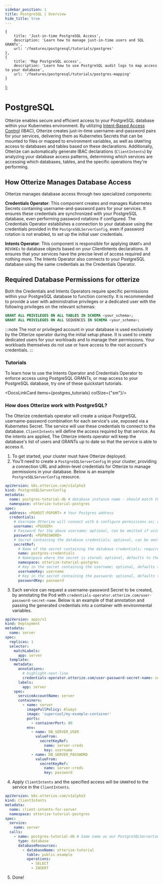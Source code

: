 ```yaml
---
sidebar_position: 1
title: PostgreSQL | Overview
hide_title: true
---
```



    {
        title: 'Just-in-time PostgreSQL Access',
        description: 'Learn how to manage just-in-time users and SQL GRANTs',
        url: '/features/postgresql/tutorials/postgres'
    },
    {
        title: 'Map PostgreSQL access',
        description: 'Learn how to use PostgreSQL audit logs to map access to your database',
        url: '/features/postgresql/tutorials/postgres-mapping'
    }
];

# PostgreSQL

Otterize enables secure and efficient access to your PostgreSQL database within your Kubernetes environment. By utilizing [Intent-Based Access Control](/overview/intent-based-access-control) (IBAC), Otterize creates just-in-time username-and-password pairs for your services, delivering them as Kubernetes Secrets that can be mounted to files or mapped to environment variables, as well as `GRANT`ing access to databases and tables based on these declarations. Additionally, Otterize can automatically generate IBAC declarations (`ClientIntents`) by analyzing your database access patterns, determining which services are accessing which databases, tables, and the specific operations they're performing.

## How Otterize Manages Database Access

Otterize manages database access through two specialized components:

**Credentials Operator**: This component creates and manages Kubernetes Secrets containing username-and-password pairs for your services. It ensures these credentials are synchronized with your PostgreSQL database, even performing password rotations if configured. The Credentials Operator establishes a connection to your database using the credentials provided in the `PostgreSQLServerConfig`, even if password rotation is not enabled, to set up the initial user credentials.

**Intents Operator**: This component is responsible for applying `GRANTs` and `REVOKEs` to database objects based on your ClientIntents declarations. It ensures that your services have the precise level of access required and nothing more. The Intents Operator also connects to your PostgreSQL database using the same credentials as the Credentials Operator.

## Required Database Permissions for otterize

Both the Credentials and Intents Operators require specific permissions within your PostgreSQL database to function correctly. It is recommended to provide a user with administrative privileges or a dedicated user with the following privileges on the relevant schemas:

```sql
GRANT ALL PRIVILEGES ON ALL TABLES IN SCHEMA <your_schema>;
GRANT ALL PRIVILEGES ON ALL SEQUENCES IN SCHEMA <your_schema>;
```

:::note
The root or privileged account in your database is used exclusively by the Otterize operator during the initial setup phase. It is used to create dedicated users for your workloads and to manage their permissions. Your workloads themselves do not use or have access to the root account's credentials.
:::

### Tutorials

To learn how to use the Intents Operator and Credentials Operator to enforce access using PostgreSQL GRANTs, or map access to your PostgreSQL database, try one of these quickstart tutorials.

<DocsLinkCard items={postgres_tutorials} colSize={"sm"}/>

### How does Otterize work with PostgreSQL?

The Otterize credentials operator will create a unique PostgreSQL username-password combination for each service's use, exposed via a Kubernetes Secret. The service will use these credentials to connect to the database. `ClientIntents` will define the access required by that service. As the intents are applied, The Otterize intents operator will keep the database's list of users and GRANTs up to date so that the service is able to access it.

1. To get started, your cluster must have Otterize deployed.
2. You'll need to create a `PostgreSQLServerConfig` in your cluster, providing a connection URL and admin-level credentials for Otterize to manage permissions in your database. Below is an example `PostgreSQLServerConfig` resource.

```yaml
apiVersion: k8s.otterize.com/v1alpha3
kind: PostgreSQLServerConfig
metadata:
  name: postgres-tutorial-db # database instance name - should match the target in ClientIntents
  namespace: otterize-tutorial-postgres
spec:
  address: <PGHOST:PGPORT> # Your Postgres address
  credentials:
    # Username Otterize will connect with & configure permissions as; optional, can be omitted if using a secretRef
    username: <PGUSER>
    # Password for the above username; optional, can be omitted if using a secretRef
    password: <PGPASSWORD>
    # Secret containing the database credentials; optional, can be omitted if using the above username & password fields
    secretRef:
      # Name of the secret containing the database credentials; required
      name: postgres-credentials
      # Namespace where the secret is stored; optional, defaults to the namespace of the PostgreSQLServerConfig
      namespace: otterize-tutorial-postgres
      # Key in the secret containing the username; optional, defaults to 'username'
      usernameKey: username
      # Key in the secret containing the password; optional, defaults to 'password'
      passwordKey: password
```

3. Each service can request a username-password Secret to be created, by annotating the Pod with `credentials-operator.otterize.com/user-password-secret-name`. Below is an example of that annotation and passing the generated credentials into a container with environmental variables.

```yaml
apiVersion: apps/v1
kind: Deployment
metadata:
  name: server
spec:
  replicas: 1
  selector:
    matchLabels:
      app: server
  template:
    metadata:
      annotations:
        # highlight-next-line
        credentials-operator.otterize.com/user-password-secret-name: server-creds
      labels:
        app: server
    spec:
      serviceAccountName: server
      containers:
        - name: server
          imagePullPolicy: Always
          image: 'supercool/my-example-container'
          ports:
            - containerPort: 80
          env:
            - name: DB_SERVER_USER
              valueFrom:
                secretKeyRef:
                  name: server-creds
                  key: username
            - name: DB_SERVER_PASSWORD
              valueFrom:
                secretKeyRef:
                  name: server-creds
                  key: password
```

4. Apply `ClientIntents` and the specified access will be `GRANT`ed to the service in the `ClientIntents`.

```yaml
apiVersion: k8s.otterize.com/v1alpha3
kind: ClientIntents
metadata:
  name: client-intents-for-server
  namespace: otterize-tutorial-postgres
spec:
  service:
    name: server
  calls:
    - name: postgres-tutorial-db # Same name as our PostgreSQLServerConfig metadata.name
      type: database
      databaseResources:
        - databaseName: otterize-tutorial
          table: public.example
          operations:
            - SELECT
            - INSERT
```

5. Done!
